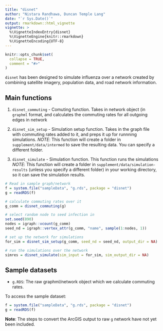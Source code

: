 ```yaml
---
title: "disnet"
author: "Nistara Randhawa, Duncan Temple Lang"
date: "`r Sys.Date()`"
output: rmarkdown::html_vignette
vignette: >
  %\VignetteIndexEntry{disnet}
  %\VignetteEngine{knitr::rmarkdown}
  %\VignetteEncoding{UTF-8}
---
```


```r
knitr::opts_chunk$set(
  collapse = TRUE,
  comment = "#>"
)
```

`disnet` has been designed to simulate influenza over a network created
by combining satellite imagery, population data, and road network information. 

## Main functions

1. `disnet_commuting` - Comuting function. Takes in network object (in `graphml` format, and calculates the commuting rates for all outgoing edges in network
   
2. `disnet_sim_setup` - Simulation setup function. Takes in the graph file with commuting rates added to it, and preps it up for runnning simulations. 
   *NOTE*: This function will create a folder in `supplement/data/intermed` to save the resulting data. You can specify a different folder. 

3. `disnet_simulate` - Simulation function. This function runs the simulations
   *NOTE*: This function will create a folder in `supplement/data/simulation-results` (unless you specify a different folder) in your working directory, so it can save the simulation results. 


```r
# Read in sample graph/network
f = system.file("sampleData", "g.rds", package = "disnet")
g = readRDS(f)

# calculate commuting rates over it
g_comm = disnet_commuting(g)

# select random node to seed infection in
set.seed(890)
nodes = igraph::vcount(g_comm)
seed_nd = igraph::vertex_attr(g_comm, "name", sample(1:nodes, 1))

# set up the network for simulations
for_sim = disnet_sim_setup(g_comm, seed_nd = seed_nd, output_dir = NA)

# run the simulations over the network
simres = disnet_simulate(sim_input = for_sim, sim_output_dir = NA)
```


## Sample datasets
- `g.RDS`: The raw graphml/network object which we calculate commuting rates. 

To access the sample dataset:

```r
f = system.file("sampleData", "g.rds", package = "disnet")
g = readRDS(f)
```

**Note**: The steps to convert the ArcGIS output to raw `g` network have not yet been included.


